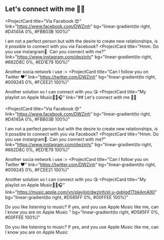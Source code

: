 ## Let's connect with me 🥳🥳

<ProjectCard
  title="Via Facebook 😍"
  link="https://www.facebook.com/DWZinh"
  bg="linear-gradient(to right, #D4145A 0%, #FBB03B 100%)"
>
  I am not a perfect person but with the desire to create new relationships, 
  is it possible to connect with you via Facebook?
</ProjectCard>
<ProjectCard
  title="Hmm. Do you use instargram🤩. Can you connect with me?"
  link="https://www.instagram.com/dwzinh/"
  bg="linear-gradient(to right, #662D8C 0%, #ED1E79 100%)"
>
  Another socia network i use :>
</ProjectCard>
<ProjectCard
  title="Can I follow you on Twitter ❤️"
  link="https://twitter.com/DWZinh"
  bg="linear-gradient(to right, #009245 0%, #FCEE21 100%)"
>
  Another solution so I can connect with you 😘
</ProjectCard>
<ProjectCard
  title="My playlist on Apple Music🎹🎶🎧"
  link="## Let's connect with me 🥳🥳

<ProjectCard
  title="Via Facebook 😍"
  link="https://www.facebook.com/DWZinh"
  bg="linear-gradient(to right, #D4145A 0%, #FBB03B 100%)"
>
  I am not a perfect person but with the desire to create new relationships, 
  is it possible to connect with you via Facebook?
</ProjectCard>
<ProjectCard
  title="Hmm. Do you use instargram🤩. Can you connect with me?"
  link="https://www.instagram.com/dwzinh/"
  bg="linear-gradient(to right, #662D8C 0%, #ED1E79 100%)"
>
  Another socia network i use :>
</ProjectCard>
<ProjectCard
  title="Can I follow you on Twitter ❤️"
  link="https://twitter.com/DWZinh"
  bg="linear-gradient(to right, #009245 0%, #FCEE21 100%)"
>
  Another solution so I can connect with you 😘
</ProjectCard>
<ProjectCard
  title="My playlist on Apple Music🎹🎶🎧"
  link="https://music.apple.com/vn/playlist/dwzinh/pl.u-gxblgd1TbkAmA90"
  bg="linear-gradient(to right, #D585FF 0%, #00FFEE 100%)"
>
  Do you like listening to music? If yes, and you use Apple Music like me, can I know you are on Apple Music
</ProjectCard>"
  bg="linear-gradient(to right, #D585FF 0%, #00FFEE 100%)"
>
  Do you like listening to music? If yes, and you use Apple Music like me, can I know you are on Apple Music
</ProjectCard>
